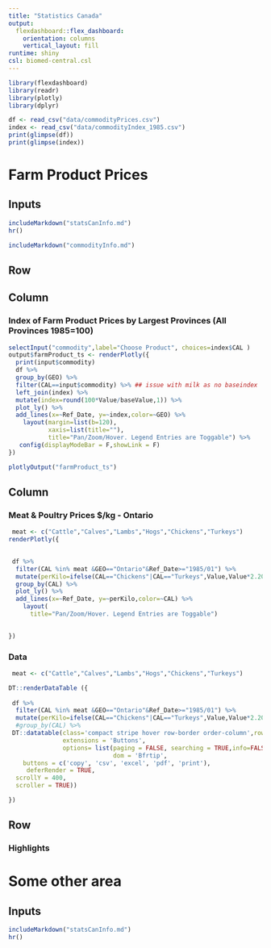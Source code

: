 ```yaml
---
title: "Statistics Canada"
output: 
  flexdashboard::flex_dashboard:
    orientation: columns
    vertical_layout: fill
runtime: shiny 
csl: biomed-central.csl
---
```


```r
library(flexdashboard)
library(readr)
library(plotly)
library(dplyr)

df <- read_csv("data/commodityPrices.csv")
index <- read_csv("data/commodityIndex_1985.csv")
print(glimpse(df))
print(glimpse(index))


```
Farm Product Prices
===================================== 

Inputs {.sidebar data-width=250}
-------------------------------------

```r
includeMarkdown("statsCanInfo.md")
hr()
```

```r
includeMarkdown("commodityInfo.md")


```

Row {data-height=500}
-----------------------------------------------------------------------


Column {data-width=500}
-----------------------------------------------------------------------

### Index of Farm Product Prices by Largest Provinces (All Provinces 1985=100)

```r
selectInput("commodity",label="Choose Product", choices=index$CAL )
output$farmProduct_ts <- renderPlotly({
  print(input$commodity)
  df %>% 
  group_by(GEO) %>% 
  filter(CAL==input$commodity) %>% ## issue with milk as no baseindex
  left_join(index) %>% 
  mutate(index=round(100*Value/baseValue,1)) %>% 
  plot_ly() %>% 
  add_lines(x=~Ref_Date, y=~index,color=~GEO) %>% 
    layout(margin=list(b=120),
           xaxis=list(title=""),
           title="Pan/Zoom/Hover. Legend Entries are Toggable") %>% 
   config(displayModeBar = F,showLink = F)
})

plotlyOutput("farmProduct_ts")

```

Column {data-width=500 .tabset}
-----------------------------------------------------------------------

###  Meat & Poultry Prices $/kg - Ontario  

```r


 meat <- c("Cattle","Calves","Lambs","Hogs","Chickens","Turkeys")
renderPlotly({
 

 df %>% 
  filter(CAL %in% meat &GEO=="Ontario"&Ref_Date>="1985/01") %>% 
  mutate(perKilo=ifelse(CAL=="Chickens"|CAL=="Turkeys",Value,Value*2.20462/100)) %>% 
  group_by(CAL) %>% 
  plot_ly() %>% 
  add_lines(x=~Ref_Date, y=~perKilo,color=~CAL) %>% 
    layout(
      title="Pan/Zoom/Hover. Legend Entries are Toggable")
    

})
```

### Data

```r


 meat <- c("Cattle","Calves","Lambs","Hogs","Chickens","Turkeys")

DT::renderDataTable ({
 
 df %>% 
  filter(CAL %in% meat &GEO=="Ontario"&Ref_Date>="1985/01") %>% 
  mutate(perKilo=ifelse(CAL=="Chickens"|CAL=="Turkeys",Value,Value*2.20462/100)) %>% 
  #group_by(CAL) %>% 
 DT::datatable(class='compact stripe hover row-border order-column',rownames=FALSE,
               extensions = 'Buttons',
               options= list(paging = FALSE, searching = TRUE,info=FALSE,
                             dom = 'Bfrtip',
    buttons = c('copy', 'csv', 'excel', 'pdf', 'print'),
     deferRender = TRUE,
  scrollY = 400,
  scroller = TRUE))

})
```

Row {data-height=500}
-----------------------------------------------------------------------

### Highlights


Some other area
===================================== 

Inputs {.sidebar data-width=250}
-------------------------------------

```r
includeMarkdown("statsCanInfo.md")
hr()
```
